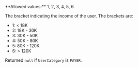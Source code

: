 <ParamField body="IncomeRange" type="integer" >     
**Allowed values:** 1, 2, 3, 4, 5, 6

The bracket indicating the income of the user. The brackets are:  
- 1: < 18K  
- 2: 18K - 30K  
- 3: 30K - 50K  
- 4: 50K - 80K  
- 5: 80K - 120K  
- 6: > 120K  

Returned `null` if `UserCategory` is `PAYER`.  
</ParamField>